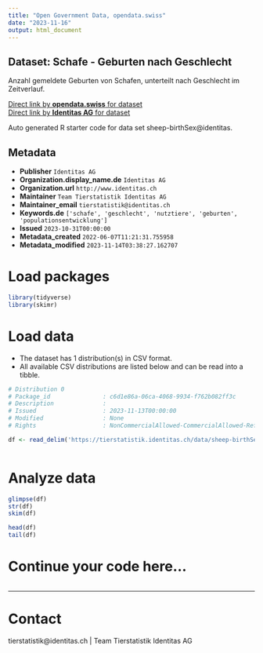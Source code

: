 ```yaml
---
title: "Open Government Data, opendata.swiss"
date: "2023-11-16"
output: html_document
---
```


## Dataset: Schafe - Geburten nach Geschlecht

Anzahl gemeldete Geburten von Schafen, unterteilt nach Geschlecht im Zeitverlauf. 

[Direct link by **opendata.swiss** for dataset](https://opendata.swiss/de/dataset/schafe-geburten-nach-geschlecht)<br>
[Direct link by **Identitas AG** for dataset](https://tierstatistik.identitas.ch/)

Auto generated R starter code for data set sheep-birthSex@identitas.

## Metadata

- **Publisher** `Identitas AG`
- **Organization.display_name.de** `Identitas AG`
- **Organization.url** `http://www.identitas.ch`
- **Maintainer** `Team Tierstatistik Identitas AG`
- **Maintainer_email** `tierstatistik@identitas.ch`
- **Keywords.de** `['schafe', 'geschlecht', 'nutztiere', 'geburten', 'populationsentwicklung']`
- **Issued** `2023-10-31T00:00:00`
- **Metadata_created** `2022-06-07T11:21:31.755958`
- **Metadata_modified** `2023-11-14T03:38:27.162707`


# Load packages

```r

library(tidyverse)
library(skimr)

```

# Load data

-   The dataset has 1 distribution(s) in CSV format.
-   All available CSV distributions are listed below and can be read into a tibble.

```r

# Distribution 0
# Package_id               : c6d1e86a-06ca-4068-9934-f762b082ff3c
# Description              : 
# Issued                   : 2023-11-13T00:00:00
# Modified                 : None
# Rights                   : NonCommercialAllowed-CommercialAllowed-ReferenceRequired

df <- read_delim('https://tierstatistik.identitas.ch/data/sheep-birthSex.csv')



```

# Analyze data

```r

glimpse(df)
str(df)
skim(df)

head(df)
tail(df)

```

# Continue your code here...

```r

```

------------------------------------------------------------------------

# Contact

tierstatistik@identitas.ch | Team Tierstatistik Identitas AG
